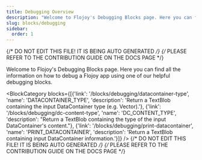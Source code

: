 ```yaml
---
title: Debugging Overview
description: "Welcome to Flojoy's Debugging Blocks page. Here you can find all the information on how to debug a Flojoy app using one of our helpful debugging blocks."
slug: blocks/debugging
sidebar:
  order: 1
---
```


{/* DO NOT EDIT THIS FILE! IT IS BEING AUTO GENERATED */}
{/* PLEASE REFER TO THE CONTRIBUTION GUIDE ON THE DOCS PAGE */}


Welcome to Flojoy's Debugging Blocks page. Here you can find all the information on how to debug a Flojoy app using one of our helpful debugging blocks.

<BlockCategory blocks={[{'link': '/blocks/debugging/datacontainer-type', 'name': 'DATACONTAINER_TYPE', 'description': 'Return a TextBlob containing the input DataContainer type (e.g. Vector).'}, {'link': '/blocks/debugging/dc-content-type', 'name': 'DC_CONTENT_TYPE', 'description': "Return a TextBlob containing the type of the input DataContainer's content."}, {'link': '/blocks/debugging/print-datacontainer', 'name': 'PRINT_DATACONTAINER', 'description': 'Return a TextBlob containing input DataContainer information.'}]} />
{/* DO NOT EDIT THIS FILE! IT IS BEING AUTO GENERATED */}
{/* PLEASE REFER TO THE CONTRIBUTION GUIDE ON THE DOCS PAGE */}
